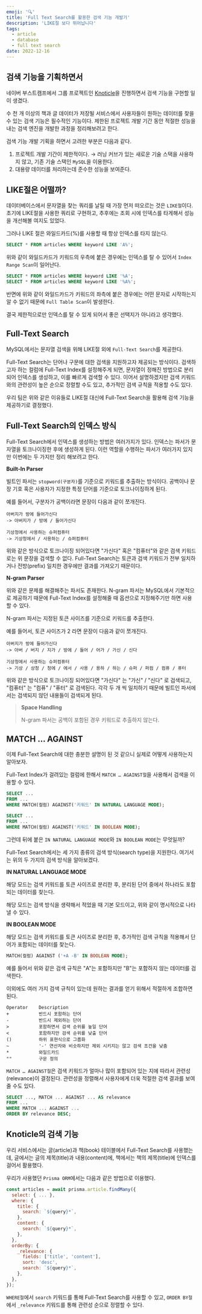 ```yaml
---
emoji: '🔍'
title: 'Full Text Search를 활용한 검색 기능 개발기'
description: 'LIKE절 보다 뛰어납니다'
tags:
  - article
  - database
  - full text search
date: 2022-12-16
---
```


## 검색 기능을 기획하면서

네이버 부스트캠프에서 그룹 프로젝트인 [Knoticle](https://github.com/boostcampwm-2022/web01-knoticle)을 진행하면서 검색 기능을 구현할 일이 생겼다.

수 천 개 이상의 책과 글 데이터가 저장될 서비스에서 사용자들이 원하는 데이터를 찾을 수 있는 검색 기능은 필수적인 기능이다. 제한된 프로젝트 개발 기간 동안 적절한 성능을 내는 검색 엔진을 개발한 과정을 정리해보려고 한다.

검색 기능 개발 기획을 하면서 고려한 부분은 다음과 같다.

1. 프로젝트 개발 기간이 제한적이다. → 러닝 커브가 있는 새로운 기술 스택을 사용하지 않고, 기존 기술 스택인 `MySQL`을 이용한다.
2. 대용량 데이터를 처리하는데 준수한 성능을 보여준다.

## LIKE절은 어떨까?

데이터베이스에서 문자열을 찾는 쿼리를 날릴 때 가장 먼저 떠오르는 것은 `LIKE절`이다. 초기에 LIKE절을 사용한 쿼리로 구현하고, 추후에는 조회 시에 인덱스를 타게해서 성능을 개선해볼 여지도 있었다.

그러나 LIKE 절은 와일드카드(%)를 사용할 때 항상 인덱스를 타지 않는다.

```sql
SELECT * FROM articles WHERE keyword LIKE 'A%';
```

위와 같이 와일드카드가 키워드의 우측에 붙은 경우에는 인덱스를 탈 수 있어서 `Index Range Scan`이 일어난다.

```sql
SELECT * FROM articles WHERE keyword LIKE '%A';
SELECT * FROM articles WHERE keyword LIKE '%A%';
```

반면에 위와 같이 와일드카드가 키워드의 좌측에 붙은 경우에는 어떤 문자로 시작하는지 알 수 없기 때문에 `Full Table Scan`이 발생한다.

결국 제한적으로만 인덱스를 탈 수 있게 되어서 좋은 선택지가 아니라고 생각했다.

## Full-Text Search

MySQL에서는 문자열 검색을 위해 LIKE절 외에 `Full-Text Search`를 제공한다.

Full-Text Search는 단어나 구문에 대한 검색을 지원하고자 제공되는 방식이다. 검색하고자 하는 컬럼에 Full-Text Index를 설정해주게 되면, 문자열이 정해진 방법으로 분리되어 인덱스를 생성하고, 이를 빠르게 검색할 수 있다. 이어서 설명하겠지만 검색 키워드와의 관련성이 높은 순으로 정렬할 수도 있고, 추가적인 검색 규칙을 적용할 수도 있다.

우리 팀은 위와 같은 이유들로 LIKE절 대신에 Full-Text Search을 활용해 검색 기능을 제공하기로 결정했다.

## Full-Text Search의 인덱스 방식

Full-Text Search에서 인덱스를 생성하는 방법은 여러가지가 있다. 인덱스는 파서가 문자열을 토크나이징한 후에 생성하게 된다. 이런 역할을 수행하는 파서가 여러가지 있지만 이번에는 두 가지만 정리 해보려고 한다.

**Built-In Parser**

빌트인 파서는 `stopword(구분자)`를 기준으로 키워드를 추출하는 방식이다. 공백이나 문장 기호 혹은 사용자가 지정한 특정 단어를 기준으로 토크나이징하게 된다.

예를 들어서, 구분자가 공백이라면 문장이 다음과 같이 쪼개진다.

```
아버지가 방에 들어가신다
-> 아버지가 / 방에 / 들어가신다

기상청에서 사용하는 슈퍼컴퓨터
-> 기상청에서 / 사용하는 / 슈퍼컴퓨터
```

위와 같은 방식으로 토크나이징 되어있다면 "가신다" 혹은 "컴퓨터"와 같은 검색 키워드로는 위 문장을 검색할 수 없다. Full-Text Search는 토큰과 검색 키워드가 전부 일치하거나 전방(prefix) 일치한 경우에만 결과를 가져오기 때문이다.

**N-gram Parser**

위와 같은 문제를 해결해주는 파서도 존재한다. N-gram 파서는 MySQL에서 기본적으로 제공하기 때문에 Full-Text Index를 설정해줄 때 옵션으로 지정해주기만 하면 사용할 수 있다.

N-gram 파서는 지정된 토큰 사이즈를 기준으로 키워드를 추출한다.

예를 들어서, 토큰 사이즈가 2 라면 문장이 다음과 같이 쪼개진다.

```
아버지가 방에 들어가신다
-> 아버 / 버지 / 지가 / 방에 / 들어 / 어가 / 가신 / 신다

기상청에서 사용하는 슈퍼컴퓨터
-> 기상 / 상청 / 청에 / 에서 / 사용 / 용하 / 하는 / 슈퍼 / 퍼컴 / 컴퓨 / 퓨터
```

위와 같은 방식으로 토크나이징 되어있다면 "가신다" 는 "가신" / "신다" 로 검색되고, "컴퓨터" 는 "컴퓨" / "퓨터" 로 검색된다. 각각 두 개 씩 일치하기 때문에 빌트인 파서에서는 검색되지 않던 내용들이 검색되게 된다.

> **Space Handling**
>
> N-gram 파서는 공백이 포함된 경우 키워드로 추출하지 않는다.

## MATCH … AGAINST

이제 Full-Text Search에 대한 충분한 설명이 된 것 같으니 실제로 어떻게 사용하는지 알아보자.

Full-Text Index가 걸려있는 컬럼에 한해서 `MATCH … AGAINST절`을 사용해서 검색을 이용할 수 있다.

```sql
SELECT ...
FROM ...
WHERE MATCH(컬럼) AGAINST('키워드' IN NATURAL LANGUAGE MODE);

SELECT ...
FROM ...
WHERE MATCH(컬럼) AGAINST('키워드' IN BOOLEAN MODE);
```

그런데 뒤에 붙은 `IN NATURAL LANGUAGE MODE`와 `IN BOOLEAN MODE`는 무엇일까?

Full-Text Search에서는 세 가지 종류의 검색 방식(search type)을 지원한다. 여기서는 위의 두 가지의 검색 방식을 알아보겠다.

**IN NATURAL LANGUAGE MODE**

해당 모드는 검색 키워드를 토큰 사이즈로 분리한 후, 분리된 단어 중에서 하나라도 포함되는 데이터를 찾는다.

해당 모드는 검색 방식을 생략해서 적었을 때 기본 모드이고, 위와 같이 명시적으로 나타낼 수 있다.

**IN BOOLEAN MODE**

해당 모드는 검색 키워드를 토큰 사이즈로 분리한 후, 추가적인 검색 규칙을 적용해서 단어가 포함되는 데이터를 찾는다.

```sql
MATCH(컬럼) AGAINST ('+A -B' IN BOOLEAN MODE);
```

예를 들어서 위와 같은 검색 규칙은 "A"는 포함하지만 "B"는 포함하지 않는 데이터를 검색한다.

이외에도 여러 가지 검색 규칙이 있는데 원하는 결과를 얻기 위해서 적절하게 조합하면 된다.

```
Operator	Description
+	        반드시 포함하는 단어
-	        반드시 제외하는 단어
>	        포함하면서 검색 순위를 높일 단어
<	        포함하지만 검색 순위를 낮출 단어
()      	하위 표현식으로 그룹화
~	        '-' 연산자와 비슷하지만 제외 시키지는 않고 검색 조건을 낮춤
*	        와일드카드
""          구문 정의
```

`MATCH … AGAINST절`은 검색 키워드가 얼마나 많이 포함되어 있는 지에 따라서 관련성(relevance)이 결정된다. 관련성을 정렬해서 사용자에게 더욱 적절한 검색 결과를 보여줄 수도 있다.

```sql
SELECT ..., MATCH ... AGAINST ... AS relevance
FROM ...
WHERE MATCH ... AGAINST ...
ORDER BY relevance DESC;
```

## Knoticle의 검색 기능

우리 서비스에서는 글(article)과 책(book) 테이블에서 Full-Text Search를 사용했는데, 글에서는 글의 제목(title)과 내용(content)에, 책에서는 책의 제목(title)에 인덱스를 걸어서 활용했다.

우리가 사용했던 `Prisma ORM`에서는 다음과 같은 방법으로 이용했다.

```js
const articles = await prisma.article.findMany({
  select: { ... },
  where: {
    title: {
      search: `${query}*`,
    },
    content: {
      search: `${query}*`,
    },
  },
  orderBy: {
    _relevance: {
      fields: ['title', 'content'],
      sort: 'desc',
      search: `${query}*`,
    },
  },
});
```

`WHERE절`에서 `search` 키워드를 통해 Full-Text Search를 사용할 수 있고, `ORDER BY절`에서 `_relevance` 키워드를 통해 관련성 순으로 정렬할 수 있다.
